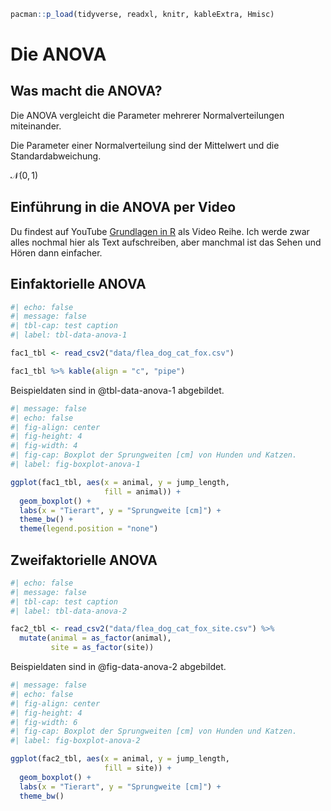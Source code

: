 ```r
pacman::p_load(tidyverse, readxl, knitr, kableExtra, Hmisc)
```

# Die ANOVA {#sec-anova}

::: callout-note
## Was macht die ANOVA?

Die ANOVA vergleicht die Parameter mehrerer Normalverteilungen miteinander.

Die Parameter einer Normalverteilung sind der Mittelwert und die Standardabweichung.

$\mathcal{N}(0, 1)$
:::

::: callout-tip
## Einführung in die ANOVA per Video

Du findest auf YouTube [Grundlagen in R](https://www.youtube.com/playlist?list=PLe51bCp9JvEFUnFqaJG5aRmON9i1ZbOYC) als Video Reihe. Ich werde zwar alles nochmal hier als Text aufschreiben, aber manchmal ist das Sehen und Hören dann einfacher.
:::

## Einfaktorielle ANOVA

```r
#| echo: false
#| message: false
#| tbl-cap: test caption
#| label: tbl-data-anova-1

fac1_tbl <- read_csv2("data/flea_dog_cat_fox.csv") 

fac1_tbl %>% kable(align = "c", "pipe")
```

Beispieldaten sind in @tbl-data-anova-1 abgebildet.

```r
#| message: false
#| echo: false
#| fig-align: center
#| fig-height: 4
#| fig-width: 4
#| fig-cap: Boxplot der Sprungweiten [cm] von Hunden und Katzen.
#| label: fig-boxplot-anova-1

ggplot(fac1_tbl, aes(x = animal, y = jump_length, 
                     fill = animal)) +
  geom_boxplot() +
  labs(x = "Tierart", y = "Sprungweite [cm]") +
  theme_bw() +
  theme(legend.position = "none") 

```

## Zweifaktorielle ANOVA

```r
#| echo: false
#| message: false
#| tbl-cap: test caption
#| label: tbl-data-anova-2

fac2_tbl <- read_csv2("data/flea_dog_cat_fox_site.csv") %>% 
  mutate(animal = as_factor(animal),
         site = as_factor(site))

```

Beispieldaten sind in @fig-data-anova-2 abgebildet.

```r
#| message: false
#| echo: false
#| fig-align: center
#| fig-height: 4
#| fig-width: 6
#| fig-cap: Boxplot der Sprungweiten [cm] von Hunden und Katzen.
#| label: fig-boxplot-anova-2

ggplot(fac2_tbl, aes(x = animal, y = jump_length, 
                     fill = site)) +
  geom_boxplot() +
  labs(x = "Tierart", y = "Sprungweite [cm]") +
  theme_bw() 
```
